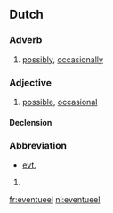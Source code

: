 ==Dutch==

===Adverb===
{{nl-adv|*}}

# [[possibly]], [[occasionally]]

===Adjective===
{{nl-adj|-}}

# [[possible]], [[occasional]]

====Declension====
{{nl-decl-adj-nc|eventuele}}

===Abbreviation===
* [[evt.]]
{{infl|nl|abbreviation}}

# {{defn|Dutch}}

[[fr:eventueel]]
[[nl:eventueel]]